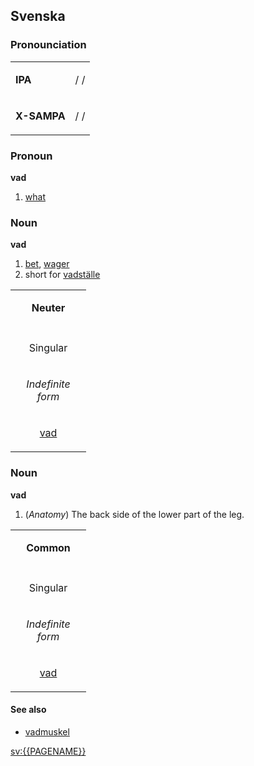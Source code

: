 ==Svenska==
===Pronounciation===
{| border=1 cellspacing=0
|-
| bgcolor="#F8F8FF" | '''IPA''' || / /
|-
| bgcolor="#F8F8FF" |'''X-SAMPA'''|| / /
|}

===Pronoun===
'''vad'''

#[[what]]

===Noun===
'''vad'''
# [[bet#Noun|bet]], [[wager]]
# short for [[vadställe]]

{| border=1 cellspacing=0
| bgcolor="#FFFFF0" colspan=4 align=center | '''Neuter'''
|-
|- bgcolor="#FFFFF0" align=center
| colspan=2 width=105| Singular 
| colspan=2 | Plural
|- bgcolor="#FFFFF0" align=center
| width=105 | ''Indefinite form'' 
| width=105 | ''Definite form'' 
| width=105 |  ''Indefinite form'' 
|  width=105 | ''Definite form''
|- align=center
| [[vad]] 
| [[vadet]] 
| [[vad]]
| [[vaden]]
|}

<!----
====Etymology====
====Synonymes====
---->

===Noun===
'''vad'''
#(''Anatomy'') The back side of the lower part of the leg.

{| border=1 cellspacing=0
| bgcolor="#FFFFF0" colspan=4 align=center | '''Common'''
|-
|- bgcolor="#FFFFF0" align=center
| colspan=2 width=105| Singular 
| colspan=2 | Plural
|- bgcolor="#FFFFF0" align=center
| width=105 | ''Indefinite form'' 
| width=105 | ''Definite form'' 
| width=105 |  ''Indefinite form'' 
|  width=105 | ''Definite form''
|- align=center
| [[vad]] 
| [[vaden]] 
| [[vader]]
| [[vaderna]]
|}

<!----
====Etymology====
====Synonymes====
----->
====See also====
*[[vadmuskel]]

[[sv:{{PAGENAME}}]]